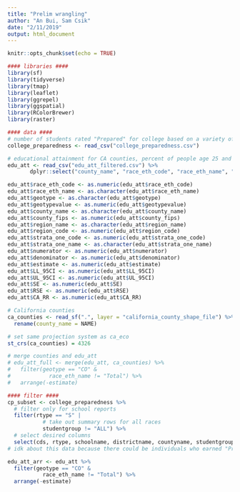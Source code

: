 ```yaml
---
title: "Prelim wrangling"
author: "An Bui, Sam Csik"
date: "2/11/2019"
output: html_document
---
```


```r
knitr::opts_chunk$set(echo = TRUE)
```

```r
#### libraries ####
library(sf)
library(tidyverse)
library(tmap)
library(leaflet)
library(ggrepel)
library(ggspatial)
library(RColorBrewer)
library(raster)

#### data ####
# number of students rated "Prepared" for college based on a variety of criteria
college_preparedness <- read_csv("college_preparedness.csv")

# educational attainment for CA counties, percent of people age 25 and up with college degree or higher
edu_att <- read_csv("edu_att_filtered.csv") %>% 
       dplyr::select("county_name", "race_eth_code", "race_eth_name", "geotype", "geotypevalue", "geoname",  "county_fips", "region_name", "region_code", "strata_one_code", "strata_one_name", "numerator",   "denominator", "estimate", "LL_95CI", "UL_95CI", "SE", "RSE", "CA_RR")

edu_att$race_eth_code <- as.numeric(edu_att$race_eth_code)
edu_att$race_eth_name <- as.character(edu_att$race_eth_name)
edu_att$geotype <- as.character(edu_att$geotype)
edu_att$geotypevalue <- as.numeric(edu_att$geotypevalue)
edu_att$county_name <- as.character(edu_att$county_name)
edu_att$county_fips <- as.numeric(edu_att$county_fips)
edu_att$region_name <- as.character(edu_att$region_name)
edu_att$region_code <- as.numeric(edu_att$region_code)
edu_att$strata_one_code <- as.numeric(edu_att$strata_one_code)
edu_att$strata_one_name <- as.character(edu_att$strata_one_name)
edu_att$numerator <- as.numeric(edu_att$numerator)
edu_att$denominator <- as.numeric(edu_att$denominator)
edu_att$estimate <- as.numeric(edu_att$estimate)
edu_att$LL_95CI <- as.numeric(edu_att$LL_95CI)
edu_att$UL_95CI <- as.numeric(edu_att$UL_95CI)
edu_att$SE <- as.numeric(edu_att$SE)
edu_att$RSE <- as.numeric(edu_att$RSE)
edu_att$CA_RR <- as.numeric(edu_att$CA_RR)

# California counties
ca_counties <- read_sf(".", layer = "california_county_shape_file") %>% 
  rename(county_name = NAME)

# set same projection system as ca_eco
st_crs(ca_counties) = 4326

# merge counties and edu_att
# edu_att_full <- merge(edu_att, ca_counties) %>% 
#   filter(geotype == "CO" &
#            race_eth_name != "Total") %>% 
#   arrange(-estimate)

```

```r
#### filter ####
cp_subset <- college_preparedness %>% 
  # filter only for school reports
  filter(rtype == "S" |
           # take out summary rows for all races
           studentgroup != "ALL") %>% 
  # select desired columns
  select(cds, rtype, schoolname, districtname, countyname, studentgroup, currdenom, curr_prep, curr_prep_pct, curr_prep_apexam, curr_prep_apexam_pct, curr_prep_ibexam, curr_prep_ibexam_pct, curr_prep_collegecredit, curr_prep_collegecredit_pct)
# idk about this data because there could be individuals who earned "Prepared" by taking AP classes AND fulfilling class requirements, but there's no info on how many students overlap between categories (if that makes sense)
```

```r
edu_att_arr <- edu_att %>% 
  filter(geotype == "CO" &
           race_eth_name != "Total") %>% 
  arrange(-estimate)
```




